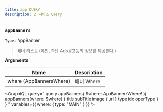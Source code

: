 ```yaml
---
title: app QUERY
description: 앱 서비스 Query
---
```




### `appBanners`
`Type` : <Link to="/object/app/#AppBanner/">AppBanner</Link>

> 배너 리스트 (메인, 하단 Ads광고등의 정보를 제공한다.)

**Arguments**

| Name | Description |
| -------- | -------- | 
| where  (<Link to="/input/app/#AppBannersWhere">AppBannersWhere</Link>)  | 배너 Where  | 

<GraphiQL
  query="
  query appBanners(
    $where: AppBannersWhere!
  ){
    appBanners(where: $where) {
      title
      subTitle
      image {
        url
      }
      type 
      idx 
      openType
    }
  }
  "
  variables={{
    where: {
      type: "MAIN"
    }
  }}
/>
